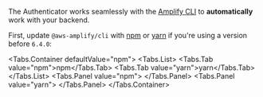 
The Authenticator works seamlessly with the [Amplify CLI](https://docs.amplify.aws/cli/start/install/)
to **automatically** work with your backend.

First, update `@aws-amplify/cli` with [npm](https://www.npmjs.com/) or [yarn](https://yarnpkg.com/)
if you're using a version before `6.4.0`:

<Tabs.Container defaultValue="npm">
  <Tabs.List>
    <Tabs.Tab value="npm">npm</Tabs.Tab>
    <Tabs.Tab value="yarn">yarn</Tabs.Tab>
  </Tabs.List>
  <Tabs.Panel value="npm">
    <TerminalCommand command="npm install -g @aws-amplify/cli@latest" />
  </Tabs.Panel>
  <Tabs.Panel value="yarn">
    <TerminalCommand command="yarn global add @aws-amplify/cli@latest" />
  </Tabs.Panel>
</Tabs.Container>

